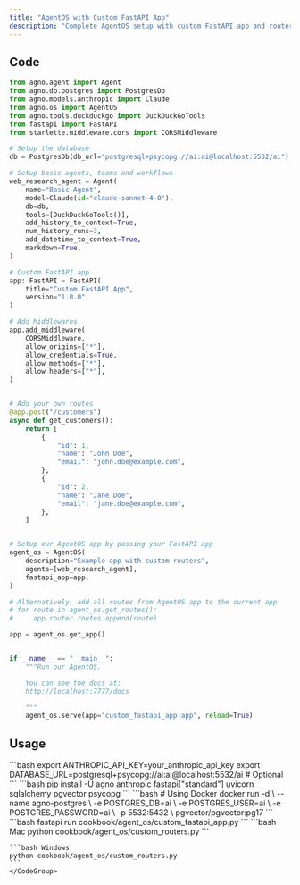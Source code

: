 ```yaml
---
title: "AgentOS with Custom FastAPI App"
description: "Complete AgentOS setup with custom FastAPI app and router"
---
```


## Code

```python cookbook/agent_os/custom_fastapi_app.py
from agno.agent import Agent
from agno.db.postgres import PostgresDb
from agno.models.anthropic import Claude
from agno.os import AgentOS
from agno.tools.duckduckgo import DuckDuckGoTools
from fastapi import FastAPI
from starlette.middleware.cors import CORSMiddleware

# Setup the database
db = PostgresDb(db_url="postgresql+psycopg://ai:ai@localhost:5532/ai")

# Setup basic agents, teams and workflows
web_research_agent = Agent(
    name="Basic Agent",
    model=Claude(id="claude-sonnet-4-0"),
    db=db,
    tools=[DuckDuckGoTools()],
    add_history_to_context=True,
    num_history_runs=3,
    add_datetime_to_context=True,
    markdown=True,
)

# Custom FastAPI app
app: FastAPI = FastAPI(
    title="Custom FastAPI App",
    version="1.0.0",
)

# Add Middlewares
app.add_middleware(
    CORSMiddleware,
    allow_origins=["*"],
    allow_credentials=True,
    allow_methods=["*"],
    allow_headers=["*"],
)


# Add your own routes
@app.post("/customers")
async def get_customers():
    return [
        {
            "id": 1,
            "name": "John Doe",
            "email": "john.doe@example.com",
        },
        {
            "id": 2,
            "name": "Jane Doe",
            "email": "jane.doe@example.com",
        },
    ]


# Setup our AgentOS app by passing your FastAPI app
agent_os = AgentOS(
    description="Example app with custom routers",
    agents=[web_research_agent],
    fastapi_app=app,
)

# Alternatively, add all routes from AgentOS app to the current app
# for route in agent_os.get_routes():
#     app.router.routes.append(route)

app = agent_os.get_app()


if __name__ == "__main__":
    """Run our AgentOS.

    You can see the docs at:
    http://localhost:7777/docs

    """
    agent_os.serve(app="custom_fastapi_app:app", reload=True)
```

## Usage

<Steps>
  <Snippet file="create-venv-step.mdx" />

  <Step title="Set Environment Variables">
    ```bash
    export ANTHROPIC_API_KEY=your_anthropic_api_key
    export DATABASE_URL=postgresql+psycopg://ai:ai@localhost:5532/ai  # Optional
    ```
  </Step>

  <Step title="Install libraries">
    ```bash
    pip install -U agno anthropic fastapi["standard"] uvicorn sqlalchemy pgvector psycopg
    ```
  </Step>

  <Step title="Setup PostgreSQL Database">
    ```bash
    # Using Docker
    docker run -d \
      --name agno-postgres \
      -e POSTGRES_DB=ai \
      -e POSTGRES_USER=ai \
      -e POSTGRES_PASSWORD=ai \
      -p 5532:5432 \
      pgvector/pgvector:pg17
    ```
  </Step>

  <Step title="Run Example with FastAPI CLI">
    ```bash
    fastapi run cookbook/agent_os/custom_fastapi_app.py
    ```
  </Step>

  <Step title="Run Example with Python">
    <CodeGroup>
    ```bash Mac
    python cookbook/agent_os/custom_routers.py
    ```

    ```bash Windows
    python cookbook/agent_os/custom_routers.py
    ```
    </CodeGroup>
  </Step>
</Steps>
